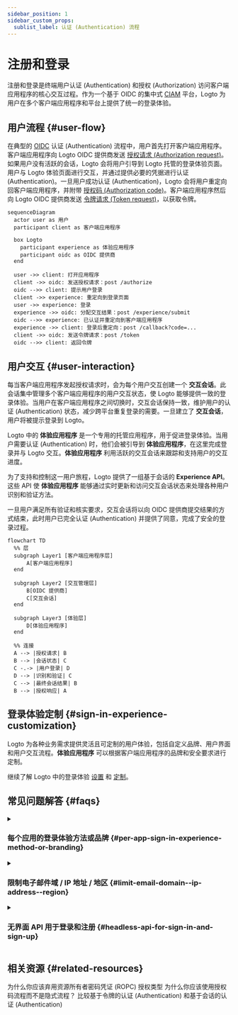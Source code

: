 ```yaml
---
sidebar_position: 1
sidebar_custom_props:
  sublist_label: 认证 (Authentication) 流程
---
```


# 注册和登录

注册和登录是终端用户认证 (Authentication) 和授权 (Authorization) 访问客户端应用程序的核心交互过程。作为一个基于 OIDC 的集中式 [CIAM](https://auth.wiki/iam) 平台，Logto 为用户在多个客户端应用程序和平台上提供了统一的登录体验。

## 用户流程 \{#user-flow}

在典型的 [OIDC](https://auth.wiki/openid-connect) 认证 (Authentication) 流程中，用户首先打开客户端应用程序。客户端应用程序向 Logto OIDC 提供商发送 [授权请求 (Authorization request)](https://auth.wiki/authorization-request)。如果用户没有活跃的会话，Logto 会将用户引导到 Logto 托管的登录体验页面。用户与 Logto 体验页面进行交互，并通过提供必要的凭据进行认证 (Authentication)。一旦用户成功认证 (Authentication)，Logto 会将用户重定向回客户端应用程序，并附带 [授权码 (Authorization code)](https://auth.wiki/authorization-code-flow#how-does-authorization-code-flow-work)。客户端应用程序然后向 Logto OIDC 提供商发送 [令牌请求 (Token request)](https://auth.wiki/token-request)，以获取令牌。

```mermaid
sequenceDiagram
  actor user as 用户
  participant client as 客户端应用程序

  box Logto
    participant experience as 体验应用程序
    participant oidc as OIDC 提供商
  end

  user ->> client: 打开应用程序
  client ->> oidc: 发送授权请求：post /authorize
  oidc -->> client: 提示用户登录
  client ->> experience: 重定向到登录页面
  user ->> experience: 登录
  experience ->> oidc: 分配交互结果：post /experience/submit
  oidc -->> experience: 已认证并重定向到客户端应用程序
  experience ->> client: 登录后重定向：post /callback?code=...
  client ->> oidc: 发送令牌请求：post /token
  oidc -->> client: 返回令牌
```

## 用户交互 \{#user-interaction}

每当客户端应用程序发起授权请求时，会为每个用户交互创建一个 **交互会话**。此会话集中管理多个客户端应用程序的用户交互状态，使 Logto 能够提供一致的登录体验。当用户在客户端应用程序之间切换时，交互会话保持一致，维护用户的认证 (Authentication) 状态，减少跨平台重复登录的需要。一旦建立了 **交互会话**，用户将被提示登录到 Logto。

Logto 中的 **体验应用程序** 是一个专用的托管应用程序，用于促进登录体验。当用户需要认证 (Authentication) 时，他们会被引导到 **体验应用程序**，在这里完成登录并与 Logto 交互。**体验应用程序** 利用活跃的交互会话来跟踪和支持用户的交互进度。

为了支持和控制这一用户旅程，Logto 提供了一组基于会话的 **Experience API**。这些 API 使 **体验应用程序** 能够通过实时更新和访问交互会话状态来处理各种用户识别和验证方法。

一旦用户满足所有验证和核实要求，交互会话将以向 OIDC 提供商提交结果的方式结束，此时用户已完全认证 (Authentication) 并提供了同意，完成了安全的登录过程。

```mermaid
flowchart TD
  %% 层
  subgraph Layer1 [客户端应用程序层]
      A[客户端应用程序]
  end

  subgraph Layer2 [交互管理层]
      B[OIDC 提供商]
      C[交互会话]
  end

  subgraph Layer3 [体验层]
      D[体验应用程序]
  end

  %% 连接
  A --> |授权请求| B
  B --> |会话状态| C
  C -.-> |用户登录| D
  D --> |识别和验证| C
  C --> |最终会话结果| B
  B --> |授权响应| A
```

## 登录体验定制 \{#sign-in-experience-customization}

Logto 为各种业务需求提供灵活且可定制的用户体验，包括自定义品牌、用户界面和用户交互流程。**体验应用程序** 可以根据客户端应用程序的品牌和安全要求进行定制。

继续了解 Logto 中的登录体验 [设置](/end-user-flows/sign-up-and-sign-in/sign-up) 和 [定制](/customization)。

## 常见问题解答 \{#faqs}

<details>
  <summary>

### 每个应用的登录体验方法或品牌 \{#per-app-sign-in-experience-method-or-branding}

</summary>

对于需要不同 **登录 UI** 的应用程序或组织，Logto 支持 [应用程序特定品牌](/customization/match-your-brand#app-specific-branding) 和 [组织特定品牌](/customization/match-your-brand#organization-specific-branding) 定制。

如果你需要根据用户类型或站点提供不同的 **登录方法**，只需使用 [认证 (Authentication) 参数](/end-user-flows/authentication-parameters)（例如，`first_screen` 和 `direct_sign_in`）将用户引导到具有定制登录选项的终端用户页面。

</details>
<details>
  <summary>

### 限制电子邮件域 / IP 地址 / 地区 \{#limit-email-domain--ip-address--region}

</summary>

对于基于属性的访问控制，例如，基于电子邮件域、IP 地址或地区限制登录，你可以使用 Logto 中的 [自定义令牌声明](/developers/custom-token-claims/) 功能，根据用户的属性拒绝或允许授权请求。

</details>
<details>
  <summary>

### 无界面 API 用于登录和注册 \{#headless-api-for-sign-in-and-sign-up}

</summary>

目前，Logto 不提供用于登录和注册的无界面 API。然而，你可以使用 [自定义 UI](/customization/bring-your-ui/) 来定制登录和注册体验。

</details>

## 相关资源 \{#related-resources}

<Url href="https://blog.logto.io/deprecated-ropc-grant-type">
  为什么你应该弃用资源所有者密码凭证 (ROPC) 授权类型
</Url>

<Url href="https://blog.logto.io/implicit-flow-is-dead">
  为什么你应该使用授权码流程而不是隐式流程？
</Url>

<Url href="https://blog.logto.io/token-based-authentication-vs-session-based-authentication">
  比较基于令牌的认证 (Authentication) 和基于会话的认证 (Authentication)
</Url>